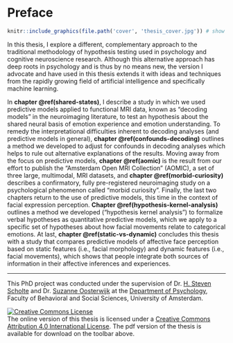 # Preface {-}

```r
knitr::include_graphics(file.path('cover', 'thesis_cover.jpg')) # show thesis cover
```

In this thesis, I explore a different, complementary approach to the traditional methodology of hypothesis testing used in psychology and cognitive neuroscience research. Although this alternative approach has deep roots in psychology and is thus by no means new, the version I advocate and have used in this thesis extends it with ideas and techniques from the rapidly growing field of artificial intelligence and specifically machine learning.

In **chapter \@ref(shared-states)**, I describe a study in which we used predictive models applied to functional MRI data, known as “decoding models” in the neuroimaging literature, to test an hypothesis about the shared neural basis of emotion experience and emotion understanding. To remedy the interpretational difficulties inherent to decoding analyses (and predictive models in general), **chapter \@ref(confounds-decoding)** outlines a method we developed to adjust for confounds in decoding analyses which helps to rule out alternative explanations of the results. Moving away from the focus on predictive models, **chapter \@ref(aomic)** is the result from our effort to publish the “Amsterdam Open MRI Collection” (AOMIC), a set of three large, multimodal, MRI datasets, and **chapter \@ref(morbid-curiosity)** describes a confirmatory, fully pre-registered neuroimaging study on a psychological phenomenon called “morbid curiosity”. Finally, the last two chapters return to the use of predictive models, this time in the context of facial expression perception. **Chapter \@ref(hypothesis-kernel-analysis)** outlines a method we developed (“hypothesis kernel analysis”) to formalize verbal hypotheses as quantitative predictive models, which we apply to a specific set of hypotheses about how facial movements relate to categorical emotions. At last, **chapter \@ref(static-vs-dynamic)** concludes this thesis with a study that compares predictive models of affective face perception based on static features (i.e., facial morphology) and dynamic features (i.e., facial movements), which shows that people integrate both sources of information in their affective inferences and experiences.

---

This PhD project was conducted under the supervision of Dr. [H. Steven Scholte](https://scholtelab.io/steven-scholte/) and Dr. [Suzanne Oosterwijk](https://sites.google.com/site/suzanneoosterwijk/) at the [Department of Psychology](https://psyres.uva.nl/), Faculty of Behavioral and Social Sciences, University of Amsterdam.

```{=html}
<p><a rel="license" href="http://creativecommons.org/licenses/by/4.0/"><img alt="Creative Commons License" style="border-width:0" src="https://i.creativecommons.org/l/by/4.0/88x31.png" /></a><br />The online version of this thesis is licensed under a <a rel="license" href="http://creativecommons.org/licenses/by/4.0/">Creative Commons Attribution 4.0 International License</a>. The <i class="fa fa-file-pdf-o"></i> pdf version of the thesis is available for download on the toolbar above.</p>
```